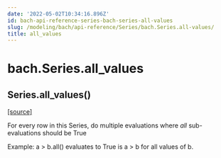 ```yaml
---
date: '2022-05-02T10:34:16.896Z'
id: bach-api-reference-series-bach-series-all-values
slug: /modeling/bach/api-reference/Series/bach.Series.all-values/
title: all_values
---
```


# bach.Series.all_values

<div class="method">

<h2 class="signature-method"><span class="additional-name">Series.</span><span class="name">all_values(</span><small class="parameter-list"></small>)</h2>


&#8203;<span class="view-source">[[source]](https://github.com/objectiv/objectiv-analytics/blob/main/bach/bach/series/series.py)</span>

<div class="content">

For every row in this Series, do multiple evaluations where _all_ sub-evaluations should be True

Example: a > b.all() evaluates to True is a > b for all values of b.


</div>

</div>
